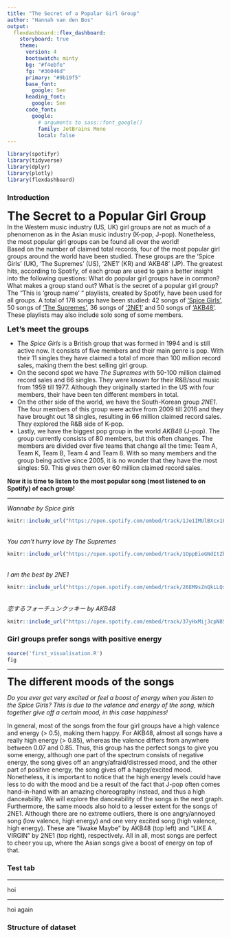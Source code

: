 ```yaml
---
title: "The Secret of a Popular Girl Group"
author: "Hannah van den Bos"
output: 
  flexdashboard::flex_dashboard:
    storyboard: true
    theme: 
      version: 4
      bootswatch: minty
      bg: "#f4ebfe"
      fg: "#36046d"
      primary: "#9b19f5"
      base_font: 
        google: Sen
      heading_font:
        google: Sen
      code_font:
        google: 
          # arguments to sass::font_google() 
          family: JetBrains Mono
          local: false
---
```


```r
library(spotifyr)
library(tidyverse)
library(dplyr)
library(plotly)
library(flexdashboard)
```

### Introduction {data-commentary-width=325}
<font style = "font-size: 28px"><b>The Secret to a Popular Girl Group</b></font>
<br>In the Western music industry (US, UK) girl groups are not as much of a phenomenon as in the Asian music industry (K-pop, J-pop). Nonetheless, the most popular girl groups can be found all over the world! <br>
Based on the number of claimed total records, four of the most popular girl groups around the world have been studied. These groups are the 'Spice Girls' (UK), 'The Supremes' (US), '2NE1' (KR) and 'AKB48' (JP). The greatest hits, according to Spotify, of each group are used to gain a better insight into the following questions: What do popular girl groups have in common? What makes a group stand out? What is the secret of a popular girl group?
<br>
The “This is ‘group name’ “ playlists, created by Spotify, have been used for all groups. A total of 178 songs have been studied: 42 songs of ['Spice Girls'](https://open.spotify.com/playlist/37i9dQZF1DWWUJdr9ahsbf?si=703516584f9c4744), 50 songs of ['The Supremes'](https://open.spotify.com/playlist/37i9dQZF1DZ06evO30nCXS?si=f61e832b039d4597), 36 songs of ['2NE1'](https://open.spotify.com/playlist/37i9dQZF1DZ06evO0Jta80?si=3715e1ada03e426f) and 50 songs of ['AKB48'](https://open.spotify.com/playlist/37i9dQZF1DZ06evNZWreOe?si=1d97fca59dd34f95). These playlists may also include solo song of some members.

<font style = "font-size: 18px"><b>Let's meet the groups</b></font>

* The <i>Spice Girls</i> is a British group that was formed in 1994 and is still active now. It consists of five members and their main genre is pop. With their 11 singles they have claimed a total of more than 100 million record sales, making them the best selling girl group.
* On the second spot we have <i>The Supremes</i> with 50-100 million claimed record sales and 66 singles. They were known for their R&B/soul music from 1959 till 1977. Although they originally started in the US with four members, their have been ten different members in total.
* On the other side of the world, we have the South-Korean group <i>2NE1</i>. The four members of this group were active from 2009 till 2016 and they have brought out 18 singles, resulting in 66 million claimed record sales. They explored the R&B side of K-pop.
* Lastly, we have the biggest pop group in the world <i>AKB48</i> (J-pop). The group currently consists of 80 members, but this often changes. The members are divided over five teams that change all the time: Team A, Team K, Team B, Team 4 and Team 8. With so many members and the group being active since 2005, it is no wonder that they have the most singles: 59. This gives them over 60 million claimed record sales. 

<b>Now it is time to listen to the most popular song (most listened to on Spotify) of each group!</b>

***
<i>Wannabe by Spice girls</i>
```r
knitr::include_url("https://open.spotify.com/embed/track/1Je1IMUlBXcx1Fz0WE7oPT?utm_source=generator", height = "100")
```
<br><i>You can't hurry love by The Supremes</i>
```r
knitr::include_url("https://open.spotify.com/embed/track/1OppEieGNdItZbE14gLBEv?utm_source=generator", height = "100")
```
<br><i>I am the best by 2NE1</i>
```r
knitr::include_url("https://open.spotify.com/embed/track/26EM9sZnQkLLQxixGd88KE?utm_source=generator", height = "100")
```
<br><i> 恋するフォーチュンクッキー by AKB48</i>
```r
knitr::include_url("https://open.spotify.com/embed/track/37yHxMij3cpN8SdO915LUI?utm_source=generator", height = "100")
```

### Girl groups prefer songs with positive energy {data-commentary-width=600}


```r
source('first_visualisation.R')
fig
```

***

<font style = "font-size: 24px"><b>The different moods of the songs</b></font>

<i>Do you ever get very excited or feel a boost of energy when you listen to the Spice Girls? This is due to the valence and energy of the song, which together give off a certain mood, in this case happiness! </i>

In general, most of the songs from the four girl groups have a high valence and energy (> 0.5), making them happy. For AKB48, almost all songs have a really high energy (> 0.85), whereas the valence differs from anywhere between 0.07 and 0.85. Thus, this group has the perfect songs to give you some energy, although one part of the spectrum consists of negative energy, the song gives off an angry/afraid/distressed mood, and the other part of positive energy, the song gives off a happy/excited mood. Nonetheless, it is important to notice that the high energy levels could have less to do with the mood and be a result of the fact that J-pop often comes hand-in-hand with an amazing choreography instead, and thus a high danceability. We will explore the danceability of the songs in the next graph. Furthermore, the same moods also hold to a lesser extent for the songs of 2NE1.
Although there are no extreme outliers, there is one angry/annoyed song (low valence, high energy) and one very excited song (high valence, high energy). These are "liwake Maybe" by AKB48 (top left) and "LIKE A VIRGIN" by 2NE1 (top right), respectively.
All in all, most songs are perfect to cheer you up, where the Asian songs give a boost of energy on top of that.

### Test tab {data-commentary-width=600}

***  

hoi

***
hoi again

### Structure of dataset